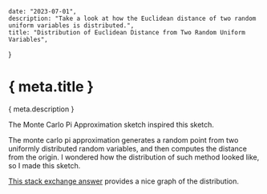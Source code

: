 
	date: "2023-07-01",
	description: "Take a look at how the Euclidean distance of two random uniform variables is distributed.",
	title: "Distribution of Euclidean Distance from Two Random Uniform Variables",
}

# { meta.title }
{ meta.description }

The <Link href="/sketchbook/monte-carlo-pi-approximation">Monte Carlo Pi Approximation</Link> sketch inspired this sketch.

The monte carlo pi approximation generates a random point from two uniformly distributed random variables, and then computes the distance from the origin. I wondered how the distribution of such method looked like, so I made this sketch.

[This stack exchange answer](https://math.stackexchange.com/questions/3311052/euclidean-distance-of-two-uniform-random-variables) provides a nice graph of the distribution.
